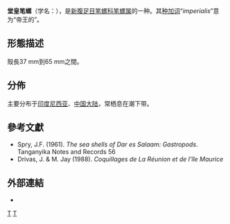 {{Speciesbox
| taxon = Mitra imperialis
| image = Strigatella imperialis 01.JPG
| binomial_authority = Röding, 1798
}}
'''堂皇笔螺'''（学名：''{{lang|la|Mitra imperialis}}''），是[[新腹足目|新腹足目]][[笔螺科|笔螺科]][[笔螺属|笔螺属]]的一种{{r|WoRMS_1061212|shell_6158}}。其[[种加词|种加词]]“''imperialis''”意为“帝王的”。

==形態描述==
殼長37 mm到65 mm之間。

==分佈==
主要分布于[[印度尼西亚|印度尼西亚]]、[[中国大陆|中国大陆]]，常栖息在潮下带。	 

==參考文獻==
{{reflist|refs=
<ref name="shell_6158">{{cite web
|url=http://shell.sinica.edu.tw/chinese/shellbase_detail.php?science_no=6158
 |title=国际贝库：堂皇笔螺|publisher=台湾贝类资料库
 |access-date=2009-08-11 |language=zh-hant }}</ref>
<ref name="WoRMS_1061212">{{WoRMS |id=1061212 |title=''Strigatella imperialis'' (Röding, 1798) |access-date=2018-12-12 }}</ref>
}}
* Spry, J.F. (1961). ''The sea shells of Dar es Salaam: Gastropods''. Tanganyika Notes and Records 56
* Drivas, J. & M. Jay (1988). ''Coquillages de La Réunion et de l'île Maurice''

==外部連結==
{{commonscat|Strigatella imperialis}}
*{{gastropods.com|key=2|id=152|title=''Mitra (Mitra) imperialis''|access-date=2010-12-11 }}

{{Taxonbar|from=Q6882127}}

[[Category:笔螺科|T]]
[[Category:_1798年描述的动物|T]]